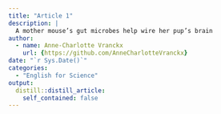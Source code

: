 ```yaml
---
title: "Article 1"
description: |
  A mother mouse’s gut microbes help wire her pup’s brain
author:
  - name: Anne-Charlotte Vranckx
    url: {https://github.com/AnneCharlotteVranckx}
date: "`r Sys.Date()`"
categories:
  - "English for Science"
output:
  distill::distill_article:
    self_contained: false
---
```

